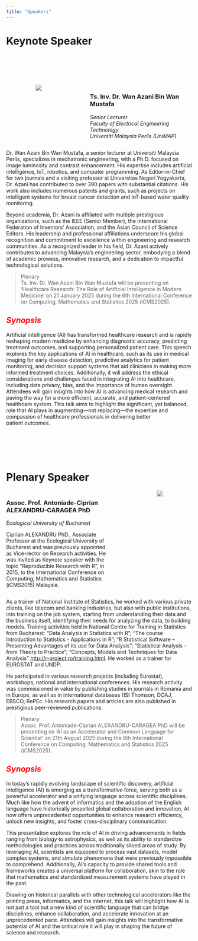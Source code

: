 ```yaml
---
title: "Speakers"
---
```


# Keynote Speaker

<link rel="stylesheet" href="styles.css" type="text/css">

<br></br>
<br></br>  

:::: {style="display: flex;"}

::: {.column width="35%"}

<center>![](images/azani2.png)</center>
:::

::: {.column width="10%"}
\ 
<!-- an empty Div (with a whitespace), serving as
a column separator -->
:::

::: {.column width="55%"}
### **Ts. Inv. Dr. Wan Azani Bin Wan Mustafa**  
*Senior Lecturer*\
*Faculty of Electrical Engineering Technology*\
*Universiti Malaysia Perlis (UniMAP)*  
:::

::::
Dr. Wan Azani Bin Wan Mustafa, a senior lecturer at Universiti Malaysia Perlis, specializes in mechatronic engineering, with a Ph.D. focused on image luminosity and contrast enhancement. His expertise includes artificial intelligence, IoT, robotics, and computer programming. As Editor-in-Chief for two journals and a visiting professor at Universitas Negeri Yogyakarta, Dr. Azani has contributed to over 390 papers with substantial citations. His work also includes numerous patents and grants, such as projects on intelligent systems for breast cancer detection and IoT-based water quality monitoring.\

Beyond academia, Dr. Azani is affiliated with multiple prestigious organizations, such as the IEEE (Senior Member), the International Federation of Inventors’ Association, and the Asian Council of Science Editors. His leadership and professional affiliations underscore his global recognition and commitment to excellence within engineering and research communities. As a recognized leader in his field, Dr. Azani actively contributes to advancing Malaysia’s engineering sector, embodying a blend of academic prowess, innovative research, and a dedication to impactful technological solutions.

<!-- Dr. Ts. Inv. Wan Azani Bin Wan Mustafa is a distinguished figure in mechatronic engineering, currently serving as a Senior Lecturer in the Faculty of Electrical Engineering Technology at Universiti Malaysia Perlis (UniMAP). With a strong academic foundation, he earned his Ph.D. in Mechatronic Engineering from UniMAP in 2017, where his research contributed to the field of image processing through innovative techniques for enhancing image luminosity and contrast. His diverse expertise encompasses artificial intelligence, IoT, robotics, computer programming, and computer systems, making him a pivotal contributor to modern engineering. -->

<!-- Dr. Azani’s academic influence extends internationally, evidenced by his editorial roles as Editor-in-Chief for the Journal of Advanced Research in Engineering Knowledge (AREK) and the Journal of Futuristic Biosciences and Biomedical Engineering (FBBE). His editorial work is respected within academic and professional circles, ensuring the publication of high-quality research in advanced engineering and biomedical sciences. Additionally, he is currently a Visiting Professor at Universitas Negeri Yogyakarta, Indonesia, where he contributes to academic collaboration and knowledge exchange, further elevating his influence in Southeast Asia. -->

<!-- Dr. Azani is a prolific researcher with over 390 papers published in reputable journals and conferences, many of which address critical advancements in artificial intelligence and biomedical applications. His work has received a significant response within the academic community, with an H-index of 25 and more than 2,400 citations. A key focus of his research involves medical diagnostics, where he has developed automated decision-support systems for detecting and classifying breast and cervical cancer using artificial intelligence. One of his recent notable publications includes a novel deep-learning architecture designed for IoT-based data analytics, aimed at predicting urban farming traits—a project exemplifying his interdisciplinary approach to technology for societal benefit. -->

<!-- Dr. Azani has made remarkable strides in the fields of image and signal processing, evidenced by his numerous patents and copyrights, which include innovative systems for cancer detection, retinal image analysis, gait analysis, and soil sensors for agriculture. Some of his most recognized patents include an intelligent monitoring system for cervical cancer classification based on nucleus analysis, and a microRNA biosensor for early ovarian cancer detection. These patents not only highlight his technical ingenuity but also his commitment to addressing global health challenges through technology. -->

<!-- As a principal investigator and co-researcher, Dr. Azani has secured a range of research grants totaling over RM 500,000, including substantial funding from the Fundamental Research Grant Scheme (FRGS). His recent projects include developing intelligent decision-support systems for breast cancer detection and advancing IoT-based water quality monitoring systems for sustainable smart farming. Dr. Azani’s projects also contribute to Malaysia’s social welfare by enhancing educational access and digital entrepreneurship among asnaf (eligible zakat recipients), demonstrating his dedication to using technology for social impact. -->

<!-- Beyond academia, Dr. Azani is affiliated with multiple prestigious organizations, such as the IEEE (Senior Member), the International Federation of Inventors’ Association, and the Asian Council of Science Editors. His leadership and professional affiliations underscore his global recognition and commitment to excellence within engineering and research communities. As a recognized leader in his field, Dr. Azani actively contributes to advancing Malaysia’s engineering sector, embodying a blend of academic prowess, innovative research, and a dedication to impactful technological solutions.   -->

> Plenary  
> Ts. Inv. Dr. Wan Azani Bin Wan Mustafa will be presenting on 'Healthcare Research: The Role of Artificial Intelligence in Modern Medicine' on 21 January 2025 during the 6th International Conference on Computing, Mathematics and Statistics 2025 (iCMS2025).
<!-- >   -->
<!-- > [[Find out more]](plenaries.html) -->

::: {.callout}
## <span style="color:red;">**_Synopsis_**</span>
Artificial intelligence (AI) has transformed healthcare research and is rapidly reshaping modern medicine by enhancing diagnostic accuracy, predicting treatment outcomes, and supporting personalized patient care. This speech explores the key applications of AI in healthcare, such as its use in medical imaging for early disease detection, predictive analytics for patient monitoring, and decision support systems that aid clinicians in making more informed treatment choices. Additionally, it will address the ethical considerations and challenges faced in integrating AI into healthcare, including data privacy, bias, and the importance of human oversight. Attendees will gain insights into how AI is advancing medical research and paving the way for a more efficient, accurate, and patient-centered healthcare system. This talk aims to highlight the significant, yet balanced, role that AI plays in augmenting—not replacing—the expertise and compassion of healthcare professionals in delivering better patient outcomes.\
:::
<br></br>
<br></br>  


# Plenary Speaker

:::: {style="display: flex;"}

::: {.column width="55%"}
### **Assoc. Prof. Antoniade-Ciprian ALEXANDRU-CARAGEA PhD**  
*Ecological University of Bucharest*  

Ciprian ALEXANDRU PhD., Associate Professor at the Ecological University of Bucharest and was previously appointed as Vice-rector on Research activities. He was invited as Keynote speaker with the topic “Reproducible Research with R”, in 2015, to the International Conference on Computing, Mathematics and Statistics (iCMS2015) Malaysia.  

:::

::: {.column width="10%"}
\ 
<!-- an empty Div (with a whitespace), serving as
a column separator -->
:::

::: {.column width="35%"}

<center>![](images/cip2.jpg)</center>
:::

::::

As a trainer of National Institute of Statistics, he worked with various private clients, like telecom and banking industries, but also with public institutions, into training on the job system, starting from understanding their data and the business itself, identifying their needs for analyzing the data, to building models. Training activities held in National Centre for Training in Statistics from Bucharest: “Data Analysis in Statistics with R”; “The course Introduction to Statistics - Applications in R”; “R Statistical Software – Presenting Advantages of its use for Data Analysis”; “Statistical Analysis – from Theory to Practice”; “Concepts, Models and Techniques for Data Analysis” [http://r-project.ro/training.html](http://r-project.ro/training.html). He worked as a trainer for EUROSTAT and UNDP.\

He participated in various research projects (including Eurostat), workshops, national and international conferences. His research activity was commissioned in value by publishing studies in journals in Romania and in Europe, as well as in international databases (ISI Thomson, DOAJ, EBSCO, RePEc. His research papers and articles are also published in prestigious peer-reviewed publications.\ 


> Plenary  
> Assoc. Prof. Antoniade-Ciprian ALEXANDRU-CARAGEA PhD will be presenting on 'AI as an Accelerator and Common Language for Scientist' on 21th August 2025 during the 6th International Conference on Computing, Mathematics and Statistics 2025 (iCMS2025).  
>  
<!-- > [[Find out more]](plenaries.html) -->

::: {.callout}
## <span style="color:red;">**_Synopsis_**</span>
In today’s rapidly evolving landscape of scientific discovery, artificial intelligence (AI) is emerging as a transformative force, serving both as a powerful accelerator and a unifying language across scientific disciplines. Much like how the advent of informatics and the adoption of the English language have historically propelled global collaboration and innovation, AI now offers unprecedented opportunities to enhance research efficiency, unlock new insights, and foster cross-disciplinary communication.\

This presentation explores the role of AI in driving advancements in fields ranging from biology to astrophysics, as well as its ability to standardize methodologies and practices across traditionally siloed areas of study. By leveraging AI, scientists are equipped to process vast datasets, model complex systems, and simulate phenomena that were previously impossible to comprehend. Additionally, AI’s capacity to provide shared tools and frameworks creates a universal platform for collaboration, akin to the role that mathematics and standardized measurement systems have played in the past.\

Drawing on historical parallels with other technological accelerators like the printing press, informatics, and the internet, this talk will highlight how AI is not just a tool but a new kind of scientific language that can bridge disciplines, enhance collaboration, and accelerate innovation at an unprecedented pace. Attendees will gain insights into the transformative potential of AI and the critical role it will play in shaping the future of science and research.\
:::
